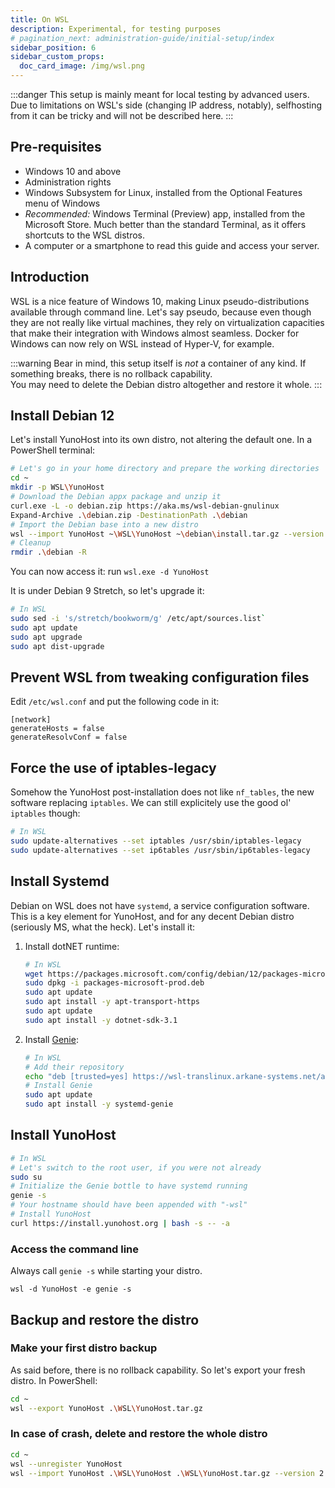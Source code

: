 ```yaml
---
title: On WSL
description: Experimental, for testing purposes
# pagination_next: administration-guide/initial-setup/index
sidebar_position: 6
sidebar_custom_props:
  doc_card_image: /img/wsl.png
---
```



:::danger
This setup is mainly meant for local testing by advanced users. Due to limitations on WSL's side (changing IP address, notably), selfhosting from it can be tricky and will not be described here.
:::

## <FAIcon icon="fa-list-alt"/> Pre-requisites

- Windows 10 and above
- Administration rights
- Windows Subsystem for Linux, installed from the Optional Features menu of Windows
- *Recommended:* Windows Terminal (Preview) app, installed from the Microsoft Store. Much better than the standard Terminal, as it offers shortcuts to the WSL distros.
- A computer or a smartphone to read this guide and access your server.

## Introduction

WSL is a nice feature of Windows 10, making Linux pseudo-distributions available through command line. Let's say pseudo, because even though they are not really like virtual machines, they rely on virtualization capacities that make their integration with Windows almost seamless.
Docker for Windows can now rely on WSL instead of Hyper-V, for example.

:::warning
Bear in mind, this setup itself is *not* a container of any kind. If something breaks, there is no rollback capability.  
You may need to delete the Debian distro altogether and restore it whole.
:::

## Install Debian 12

Let's install YunoHost into its own distro, not altering the default one. In a PowerShell terminal:

```bash
# Let's go in your home directory and prepare the working directories
cd ~
mkdir -p WSL\YunoHost
# Download the Debian appx package and unzip it
curl.exe -L -o debian.zip https://aka.ms/wsl-debian-gnulinux
Expand-Archive .\debian.zip -DestinationPath .\debian
# Import the Debian base into a new distro
wsl --import YunoHost ~\WSL\YunoHost ~\debian\install.tar.gz --version 2
# Cleanup
rmdir .\debian -R
```

You can now access it: run `wsl.exe -d YunoHost`

It is under Debian 9 Stretch, so let's upgrade it:

```bash
# In WSL
sudo sed -i 's/stretch/bookworm/g' /etc/apt/sources.list`
sudo apt update
sudo apt upgrade
sudo apt dist-upgrade
```

## Prevent WSL from tweaking configuration files

Edit `/etc/wsl.conf` and put the following code in it:

```text
[network]
generateHosts = false
generateResolvConf = false
```

## Force the use of iptables-legacy

Somehow the YunoHost post-installation does not like `nf_tables`, the new software replacing `iptables`.
We can still explicitely use the good ol' `iptables` though:

```bash
# In WSL
sudo update-alternatives --set iptables /usr/sbin/iptables-legacy
sudo update-alternatives --set ip6tables /usr/sbin/ip6tables-legacy
```

## Install Systemd

Debian on WSL does not have `systemd`, a service configuration software.
This is a key element for YunoHost, and for any decent Debian distro (seriously MS, what the heck). Let's install it:

1. Install dotNET runtime:

    ```bash
    # In WSL
    wget https://packages.microsoft.com/config/debian/12/packages-microsoft-prod.deb -O packages-microsoft-prod.deb
    sudo dpkg -i packages-microsoft-prod.deb
    sudo apt update
    sudo apt install -y apt-transport-https
    sudo apt update
    sudo apt install -y dotnet-sdk-3.1
    ```

2. Install [Genie](https://github.com/arkane-systems/genie):

    ```bash
    # In WSL
    # Add their repository
    echo "deb [trusted=yes] https://wsl-translinux.arkane-systems.net/apt/ /" > /etc/apt/sources.list.d/wsl-translinux.list
    # Install Genie
    sudo apt update
    sudo apt install -y systemd-genie
    ```

## Install YunoHost

```bash
# In WSL
# Let's switch to the root user, if you were not already
sudo su
# Initialize the Genie bottle to have systemd running
genie -s
# Your hostname should have been appended with "-wsl"
# Install YunoHost
curl https://install.yunohost.org | bash -s -- -a
```

### Access the command line

Always call `genie -s` while starting your distro.

`wsl -d YunoHost -e genie -s`

## Backup and restore the distro

### Make your first distro backup

As said before, there is no rollback capability. So let's export your fresh distro. In PowerShell:

```bash
cd ~
wsl --export YunoHost .\WSL\YunoHost.tar.gz
```

### In case of crash, delete and restore the whole distro

```bash
cd ~
wsl --unregister YunoHost
wsl --import YunoHost .\WSL\YunoHost .\WSL\YunoHost.tar.gz --version 2
```
